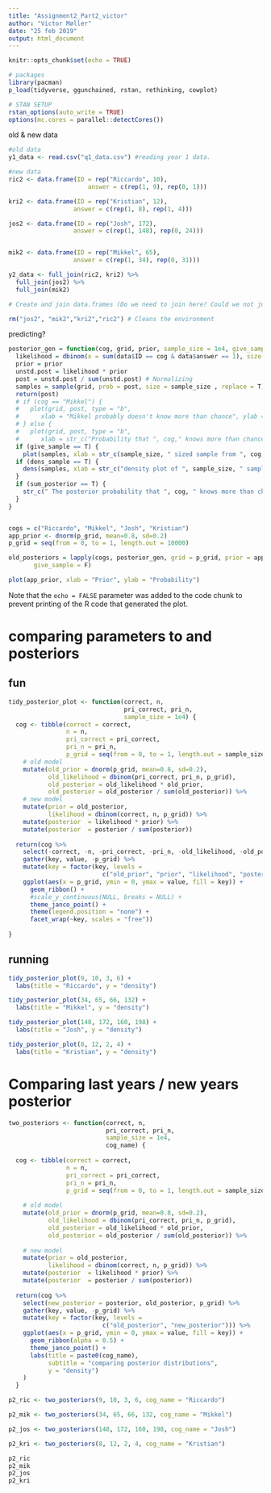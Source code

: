```yaml
---
title: "Assignment2_Part2_victor"
author: "Victor Møller"
date: "25 feb 2019"
output: html_document
---
```


```r

knitr::opts_chunk$set(echo = TRUE)

# packages
library(pacman)
p_load(tidyverse, ggunchained, rstan, rethinking, cowplot)

# STAN SETUP
rstan_options(auto_write = TRUE)
options(mc.cores = parallel::detectCores())

```

old & new data

```r
#old data
y1_data <- read.csv("q1_data.csv") #reading year 1 data. 

#new data
ric2 <- data.frame(ID = rep("Riccardo", 10),
                      answer = c(rep(1, 9), rep(0, 1)))

kri2 <- data.frame(ID = rep("Kristian", 12),
                  answer = c(rep(1, 8), rep(1, 4)))

jos2 <- data.frame(ID = rep("Josh", 172),
                  answer = c(rep(1, 148), rep(0, 24)))


mik2 <- data.frame(ID = rep("Mikkel", 65),
                  answer = c(rep(1, 34), rep(0, 31)))

y2_data <- full_join(ric2, kri2) %>%
  full_join(jos2) %>%
  full_join(mik2)

# Create and join data.frames (Do we need to join here? Could we not just make a joint data.frame from the start? :)

rm("jos2", "mik2","kri2","ric2") # Cleans the environment

```

predicting?

```r
posterior_gen = function(cog, grid, prior, sample_size = 1e4, give_sample = F, sum_posterior = T, dens_sample = T, data) {
  likelihood = dbinom(x = sum(data$ID == cog & data$answer == 1), size = sum(data$ID == cog), prob = grid)
  prior = prior
  unstd.post = likelihood * prior
  post = unstd.post / sum(unstd.post) # Normalizing
  samples = sample(grid, prob = post, size = sample_size , replace = T)
  return(post)
  # if (cog == "Mikkel") {
  #   plot(grid, post, type = "b",
  #      xlab = "Mikkel probably doesn't know more than chance", ylab = "posterior probability") # self-explanatory
  # } else {
  #   plot(grid, post, type = "b",
  #      xlab = str_c("Probability that ", cog," knows more than chance level"), ylab = "posterior probability") }
  if (give_sample == T) {
    plot(samples, xlab = str_c(sample_size, " sized sample from ", cog, "'s posterior distribution")) }
  if (dens_sample == T) {
    dens(samples, xlab = str_c("density plot of ", sample_size, " samples from ", cog, "'s posterior distribution"), show.HPDI = .95)
  }
  if (sum_posterior == T) {
    str_c(" The posterior probability that ", cog, " knows more than chance is ", sum(samples > 0.5) / sample_size)
  }
}


cogs = c("Riccardo", "Mikkel", "Josh", "Kristian")
app_prior <- dnorm(p_grid, mean=0.8, sd=0.2)
p_grid = seq(from = 0, to = 1, length.out = 10000)

old_posteriors = lapply(cogs, posterior_gen, grid = p_grid, prior = app_prior, data = y2_data,
       give_sample = F)

plot(app_prior, xlab = "Prior", ylab = "Probability")


```

Note that the `echo = FALSE` parameter was added to the code chunk to prevent printing of the R code that generated the plot.

# comparing parameters to and posteriors
## fun
```r
tidy_posterior_plot <- function(correct, n, 
                                pri_correct, pri_n,
                                sample_size = 1e4) {
  cog <- tibble(correct = correct, 
                n = n,
                pri_correct = pri_correct,
                pri_n = pri_n,
                p_grid = seq(from = 0, to = 1, length.out = sample_size)) %>%
    # old model
    mutate(old_prior = dnorm(p_grid, mean=0.8, sd=0.2),
           old_likelihood = dbinom(pri_correct, pri_n, p_grid),
           old_posterior = old_likelihood * old_prior,
           old_posterior = old_posterior / sum(old_posterior)) %>%
    # new model
    mutate(prior = old_posterior,
           likelihood = dbinom(correct, n, p_grid)) %>% 
    mutate(posterior  = likelihood * prior) %>% 
    mutate(posterior  = posterior / sum(posterior))
  
  return(cog %>% 
    select(-correct, -n, -pri_correct, -pri_n, -old_likelihood, -old_posterior) %>% 
    gather(key, value, -p_grid) %>% 
    mutate(key = factor(key, levels = 
                          c("old_prior", "prior", "likelihood", "posterior"))) %>%
    ggplot(aes(x = p_grid, ymin = 0, ymax = value, fill = key)) +
      geom_ribbon() +
      #scale_y_continuous(NULL, breaks = NULL) +
      theme_janco_point() +
      theme(legend.position = "none") +
      facet_wrap(~key, scales = "free"))
  
}
```

## running
```r
tidy_posterior_plot(9, 10, 3, 6) +
  labs(title = "Riccardo", y = "density")

tidy_posterior_plot(34, 65, 66, 132) +
  labs(title = "Mikkel", y = "density")

tidy_posterior_plot(148, 172, 160, 198) +
  labs(title = "Josh", y = "density")

tidy_posterior_plot(8, 12, 2, 4) +
  labs(title = "Kristian", y = "density")

```



# Comparing last years / new years posterior
```r
two_posteriors <- function(correct, n, 
                           pri_correct, pri_n,
                           sample_size = 1e4,
                           cog_name) {
  
  cog <- tibble(correct = correct, 
                n = n,
                pri_correct = pri_correct,
                pri_n = pri_n,
                p_grid = seq(from = 0, to = 1, length.out = sample_size)) %>%
    
    # old model
    mutate(old_prior = dnorm(p_grid, mean=0.8, sd=0.2),
           old_likelihood = dbinom(pri_correct, pri_n, p_grid),
           old_posterior = old_likelihood * old_prior,
           old_posterior = old_posterior / sum(old_posterior)) %>%
    
    # new model
    mutate(prior = old_posterior,
           likelihood = dbinom(correct, n, p_grid)) %>% 
    mutate(posterior  = likelihood * prior) %>% 
    mutate(posterior  = posterior / sum(posterior)) 
  
  return(cog %>%
    select(new_posterior = posterior, old_posterior, p_grid) %>%
    gather(key, value, -p_grid) %>% 
    mutate(key = factor(key, levels = 
                          c("old_posterior", "new_posterior"))) %>%
    ggplot(aes(x = p_grid, ymin = 0, ymax = value, fill = key)) +
      geom_ribbon(alpha = 0.5) +
      theme_janco_point() +
      labs(title = paste0(cog_name),
           subtitle = "comparing posterior distributions",
           y = "density")
    )
  }
```


```r
p2_ric <- two_posteriors(9, 10, 3, 6, cog_name = "Riccardo")

p2_mik <- two_posteriors(34, 65, 66, 132, cog_name = "Mikkel")

p2_jos <- two_posteriors(148, 172, 160, 198, cog_name = "Josh")

p2_kri <- two_posteriors(8, 12, 2, 4, cog_name = "Kristian")

p2_ric
p2_mik
p2_jos
p2_kri
```

